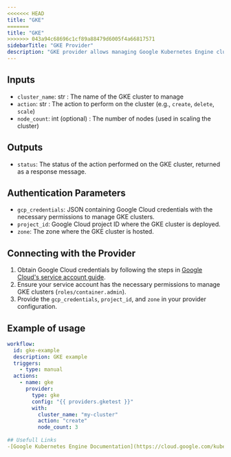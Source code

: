 ```yaml
---
<<<<<<< HEAD
title: "GKE"
=======
title: "GKE" 
>>>>>>> 043a94c68696c1cf89a88479d6005f4a66817571
sidebarTitle: "GKE Provider"
description: "GKE provider allows managing Google Kubernetes Engine clusters and related resources."
---
```


## Inputs

- `cluster_name`: str : The name of the GKE cluster to manage
- `action`: str : The action to perform on the cluster (e.g., `create`, `delete`, `scale`)
- `node_count`: int (optional) : The number of nodes (used in scaling the cluster)

## Outputs

- `status`: The status of the action performed on the GKE cluster, returned as a response message.

## Authentication Parameters

- `gcp_credentials`: JSON containing Google Cloud credentials with the necessary permissions to manage GKE clusters.
- `project_id`: Google Cloud project ID where the GKE cluster is deployed.
- `zone`: The zone where the GKE cluster is hosted.

## Connecting with the Provider

1. Obtain Google Cloud credentials by following the steps in [Google Cloud's service account guide](https://cloud.google.com/iam/docs/creating-managing-service-account-keys).
2. Ensure your service account has the necessary permissions to manage GKE clusters (`roles/container.admin`).
3. Provide the `gcp_credentials`, `project_id`, and `zone` in your provider configuration.

## Example of usage

```yaml
workflow:
  id: gke-example
  description: GKE example
  triggers:
    - type: manual
  actions:
    - name: gke
      provider:
        type: gke
        config: "{{ providers.gketest }}"
        with:
          cluster_name: "my-cluster"
          action: "create"
          node_count: 3
 
## Usefull Links
-[Google Kubernetes Engine Documentation](https://cloud.google.com/kubernetes-engine/docs)
